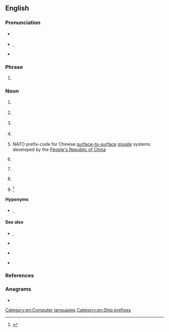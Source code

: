 ==English==

===Pronunciation===
* {{a|RP}} {{IPA|en|/siː ɛs ˈɛs/}}
* {{a|GA}} {{enPR|sē' ĕs' ĕsʹ}}, {{IPA|en|/ˌsi ˌɛs ˈɛs/}}
* {{rhymes|en|ɛs}}

===Phrase===
{{en-phrase}}

# {{lb|en|Internet slang}} {{initialism of|en|[[can't]] [[see]] [[shit]]}}

===Noun===
{{en-noun|?}}

# {{lb|en|aviation|travel}} {{initialism of|en|{{l|en|change|Change}} {{l|en|segment|Segment}} {{l|en|status|Status}}}} {{gloss|A GDS code used on older types of airline keyboards}}
# {{lb|en|historical|nautical|military}} {{initialism of|en|{{l|en|Confederate States}} {{l|en|ship|Ship}}}} {{gloss|The designation for a commissioned warship operated by the {{l|en|Confederate States}} {{l|en|navy|Navy}}}}
# {{lb|en|media|DVD}} {{initialism of|en|{{l|en|content|Content}} {{l|en|scramble|Scramble}} {{l|en|system|System}}}}
# {{lb|en|medicine}} {{initialism of|en|{{l|en|Churg-Strauss syndrome}}}}
# {{lb|en|military|rocketry}} NATO prefix-code for Chinese [[surface-to-surface]] [[missile]] systems developed by the [[People's Republic of China]]
# {{lb|en|nautical}} {{initialism of|en|{{l|en|Canadian}} {{l|en|survey|Survey}} {{l|en|ship|Ship}}}} {{gloss|The designation for a survey ship operated by the Canadian Hydrographic Service}}
# {{lb|en|Web design}} {{initialism of|en|{{l|en|cascading|Cascading}} {{l|en|style sheet|Style Sheets}}}}
# {{lb|en|space travel|aviation}} {{initialism of|en|{{l|en|control|Control}} {{l|en|stick|Stick}} {{l|en|steering|Steering}}}} {{gloss|A method of [[Space Shuttle]] flight control}}
# {{lb|en|sports}} {{initialism of|en|{{l|en|critical|Critical}} {{l|en|swim|Swim}} {{l|en|speed|Speed}}}}<ref>{{cite-book|first1=R. J.|last1=Shephard|first2=P.-O.|last2=Astrand|title=The Encyclopaedia of Sports Medicine: An IOC Medical Commission Publication, Endurance in Sport|publisher=John Wiley & Sons|date=2008-04-30|isbn=9780470694824|quote=During recent years a variety of non-invasive tests have been suggested. One of the most interesting is the method of critical swim speed (CSS), described by Wakayoshi et al. (1992)}}</ref>

====Hyponyms====
* {{sense|Web design}} {{l|en|OOCSS}}, {{l|en|SCSS}}

====See also====
* {{sense|Canada}} {{l|en|HMCS}}, {{l|en|CCGS}}
* {{sense|Confederate States of America}} {{l|en|USS}}
* {{sense|NATO}} {{l|en|SS}}
* {{pedia|CSS|dab=CSS (disambiguation)|lang=en}}

===References===
<references/>

===Anagrams===
* {{anagrams|en|a=css|SCS|SSC}}

[[Category:en:Computer languages]]
[[Category:en:Ship prefixes]]